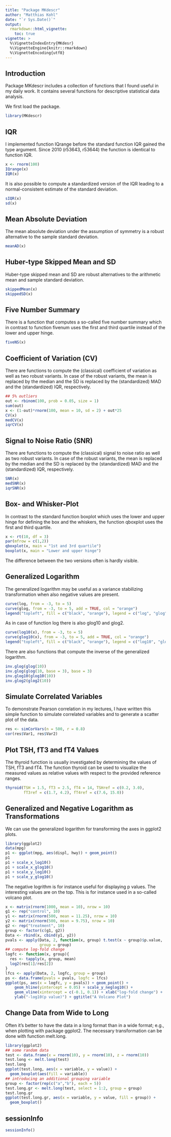 ```yaml
---
title: "Package MKdescr"
author: "Matthias Kohl"
date: "`r Sys.Date()`"
output: 
  rmarkdown::html_vignette:
    toc: true
vignette: >
  %\VignetteIndexEntry{MKdesr}
  %\VignetteEngine{knitr::rmarkdown}
  %\VignetteEncoding{utf8}
---
```



## Introduction  
Package MKdescr includes a collection of functions that I found useful in my 
daily work. It contains several functions for descriptive statistical data 
analysis.

We first load the package.
```r
library(MKdescr)
```

## IQR
I implemented function IQrange before the standard function IQR gained the 
type argument. Since 2010 (r53643, r53644) the function is identical to 
function IQR.
```r
x <- rnorm(100)
IQrange(x)
IQR(x)
```

It is also possible to compute a standardized version of the IQR leading to a
normal-consistent estimate of the standard deviation.
```r
sIQR(x)
sd(x)
```

## Mean Absolute Deviation
The mean absolute deviation under the assumption of symmetry is a robust alternative
to the sample standard deviation.
```r
meanAD(x)
```

## Huber-type Skipped Mean and SD
Huber-type skipped mean and SD are robust alternatives to the arithmetic mean 
and sample standard deviation.
```r
skippedMean(x)
skippedSD(x)
```

## Five Number Summary
There is a function that computes a so-called five number summary which in 
contrast to function fivenum uses the first and third quartile instead of the 
lower and upper hinge.
```r
fiveNS(x)
```


## Coefficient of Variation (CV)
There are functions to compute the (classical) coefficient of variation as well
as two robust variants. In case of the robust variants, the mean is replaced 
by the median and the SD is replaced by the (standardized) MAD and 
the (standardized) IQR, respectively.
```r
## 5% outliers
out <- rbinom(100, prob = 0.05, size = 1)
sum(out)
x <- (1-out)*rnorm(100, mean = 10, sd = 2) + out*25
CV(x)
medCV(x)
iqrCV(x)
```


## Signal to Noise Ratio (SNR)
There are functions to compute the (classical) signal to noise ratio as well
as two robust variants. In case of the robust variants, the mean is replaced 
by the median and the SD is replaced by the (standardized) MAD and 
the (standardized) IQR, respectively.
```r
SNR(x)
medSNR(x)
iqrSNR(x)
```


## Box- and Whisker-Plot
In contrast to the standard function boxplot which uses the lower and upper 
hinge for defining the box and the whiskers, the function qboxplot uses the
first and third quartile.
```r
x <- rt(10, df = 3)
par(mfrow = c(1,2))
qboxplot(x, main = "1st and 3rd quartile")
boxplot(x, main = "Lower and upper hinge")
```

The difference between the two versions often is hardly visible.

## Generalized Logarithm
The generalized logarithm may be useful as a variance stabilizing transformation
when also negative values are present.
```r
curve(log, from = -3, to = 5)
curve(glog, from = -3, to = 5, add = TRUE, col = "orange")
legend("topleft", fill = c("black", "orange"), legend = c("log", "glog"))
```

As in case of function log there is also glog10 and glog2.
```r
curve(log10(x), from = -3, to = 5)
curve(glog10(x), from = -3, to = 5, add = TRUE, col = "orange")
legend("topleft", fill = c("black", "orange"), legend = c("log10", "glog10"))
```

There are also functions that compute the inverse of the generalized logarithm.
```r
inv.glog(glog(10))
inv.glog(glog(10, base = 3), base = 3)
inv.glog10(glog10(10))
inv.glog2(glog2(10))
```


## Simulate Correlated Variables
To demonstrate Pearson correlation in my lectures, I have written this simple
function to simulate correlated variables and to generate a scatter plot of
the data.
```r
res <- simCorVars(n = 500, r = 0.8)
cor(res$Var1, res$Var2)
```


## Plot TSH, fT3 and fT4 Values
The thyroid function is usually investigated by determining the values of 
TSH, fT3 and fT4. The function thyroid can be used to visualize the measured
values as relative values with respect to the provided reference ranges.
```r
thyroid(TSH = 1.5, fT3 = 2.5, fT4 = 14, TSHref = c(0.2, 3.0),
        fT3ref = c(1.7, 4.2), fT4ref = c(7.6, 15.0))
```


## Generalized and Negative Logarithm as Transformations
We can use the generalized logarithm for transforming the axes in ggplot2 plots.
```r
library(ggplot2)
data(mpg)
p1 <- ggplot(mpg, aes(displ, hwy)) + geom_point()
p1
p1 + scale_x_log10()
p1 + scale_x_glog10()
p1 + scale_y_log10()
p1 + scale_y_glog10()
```

The negative logrithm is for instance useful for displaying p values. The 
interesting values are on the top. This is for instance used in a so-called
volcano plot.
```r
x <- matrix(rnorm(1000, mean = 10), nrow = 10)
g1 <- rep("control", 10)
y1 <- matrix(rnorm(500, mean = 11.25), nrow = 10)
y2 <- matrix(rnorm(500, mean = 9.75), nrow = 10)
g2 <- rep("treatment", 10)
group <- factor(c(g1, g2))
Data <- rbind(x, cbind(y1, y2))
pvals <- apply(Data, 2, function(x, group) t.test(x ~ group)$p.value,
               group = group)
## compute log-fold change
logfc <- function(x, group){
  res <- tapply(x, group, mean)
  log2(res[1]/res[2])
}
lfcs <- apply(Data, 2, logfc, group = group)
ps <- data.frame(pvals = pvals, logfc = lfcs)
ggplot(ps, aes(x = logfc, y = pvals)) + geom_point() +
    geom_hline(yintercept = 0.05) + scale_y_neglog10() +
    geom_vline(xintercept = c(-0.1, 0.1)) + xlab("log-fold change") +
    ylab("-log10(p value)") + ggtitle("A Volcano Plot")
```


## Change Data from Wide to Long
Often it's better to have the data in a long format than in a wide format; e.g.,
when plotting with package ggplot2. The necessary transformation can be done
with function melt.long.
```r
library(ggplot2)
## some random data
test <- data.frame(x = rnorm(10), y = rnorm(10), z = rnorm(10))
test.long <- melt.long(test)
test.long
ggplot(test.long, aes(x = variable, y = value)) +
  geom_boxplot(aes(fill = variable))
## introducing an additional grouping variable
group <- factor(rep(c("a","b"), each = 5))
test.long.gr <- melt.long(test, select = 1:2, group = group)
test.long.gr
ggplot(test.long.gr, aes(x = variable, y = value, fill = group)) +
  geom_boxplot()
```


## sessionInfo
```r
sessionInfo()
```
